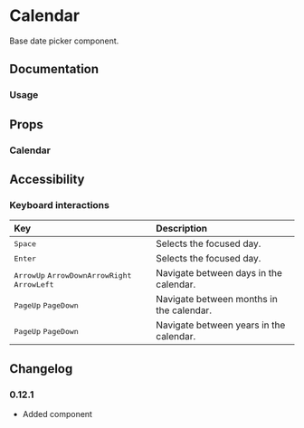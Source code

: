 
# Calendar

Base date picker component.

<Links component="calendar" />

## Documentation

### Usage

<Demo component="calendar/usage" />

## Props

### Calendar

<PropsTable component="Calendar" />

## Accessibility

### Keyboard interactions

| Key                                                                                                                                                                                      | Description                              |
| :--------------------------------------------------------------------------------------------------------------------------------------------------------------------------------------- | :--------------------------------------- |
| <Kbd>Space</Kbd>                                                                                                                                                                         | Selects the focused day.                 |
| <Kbd>Enter</Kbd>                                                                                                                                                                         | Selects the focused day.                 |
| <Flex gap="8"><Flex flexDirection="row" gap="8"><Kbd>ArrowUp</Kbd> <Kbd>ArrowDown</Kbd></Flex><Flex flexDirection="row" gap="8"><Kbd>ArrowRight</Kbd> <Kbd>ArrowLeft</Kbd></Flex></Flex> | Navigate between days in the calendar.   |
| <Flex flexDirection="row" gap="8"><Kbd>PageUp</Kbd> <Kbd>PageDown</Kbd></Flex>                                                                                                           | Navigate between months in the calendar. |
| <Flex flexDirection="row" gap="8"><Kbd modifiers="shift">PageUp</Kbd> <Kbd modifiers="shift">PageDown</Kbd></Flex>                                                                       | Navigate between years in the calendar.  |

## Changelog

### 0.12.1

- Added component
